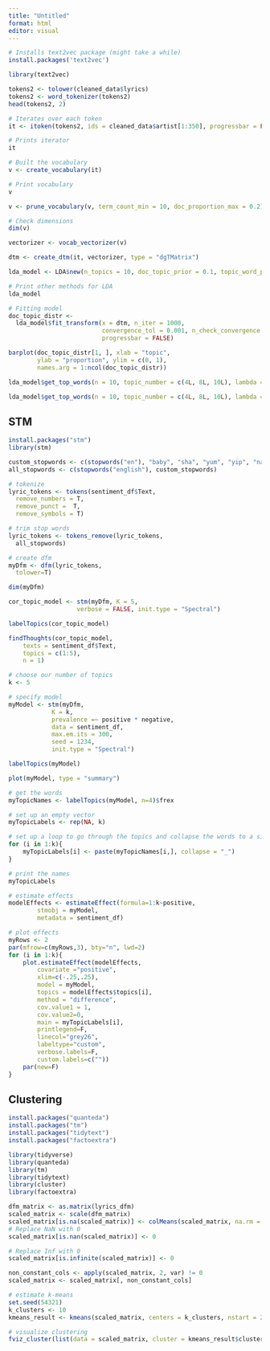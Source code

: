 ```yaml
---
title: "Untitled"
format: html
editor: visual
---
```


```r
# Installs text2vec package (might take a while)
install.packages('text2vec')
```

```r
library(text2vec)
```



```r
tokens2 <- tolower(cleaned_data$lyrics)
tokens2 <- word_tokenizer(tokens2)
head(tokens2, 2)
```



```r
# Iterates over each token
it <- itoken(tokens2, ids = cleaned_data$artist[1:350], progressbar = FALSE)

# Prints iterator
it
```
```r
# Built the vocabulary
v <- create_vocabulary(it)

# Print vocabulary
v
```
```r
v <- prune_vocabulary(v, term_count_min = 10, doc_proportion_max = 0.2)

# Check dimensions
dim(v)
```

```r
vectorizer <- vocab_vectorizer(v)
```

```r
dtm <- create_dtm(it, vectorizer, type = "dgTMatrix")
```


```r
lda_model <- LDA$new(n_topics = 10, doc_topic_prior = 0.1, topic_word_prior = 0.01)

# Print other methods for LDA
lda_model
```

```r
# Fitting model
doc_topic_distr <-
  lda_model$fit_transform(x = dtm, n_iter = 1000,
                          convergence_tol = 0.001, n_check_convergence = 25,
                          progressbar = FALSE)
```

```r
barplot(doc_topic_distr[1, ], xlab = "topic",
        ylab = "proportion", ylim = c(0, 1),
        names.arg = 1:ncol(doc_topic_distr))
```

```r
lda_model$get_top_words(n = 10, topic_number = c(4L, 8L, 10L), lambda = 1)
```
```r
lda_model$get_top_words(n = 10, topic_number = c(4L, 8L, 10L), lambda = 0.4)
```

## STM
```r
install.packages("stm")
library(stm)
```

```r
custom_stopwords <- c(stopwords("en"), "baby", "sha", "yum", "yip", "nana", "na", "lyrics", "oh", "got", "x", "yeah", "can", "go", "like", "now", "chorus", "get", "one", "x", "hey")
all_stopwords <- c(stopwords("english"), custom_stopwords)

# tokenize
lyric_tokens <- tokens(sentiment_df$Text,
  remove_numbers = T,
  remove_punct =  T,
  remove_symbols = T)

# trim stop words
lyric_tokens <- tokens_remove(lyric_tokens,
  all_stopwords)

# create dfm
myDfm <- dfm(lyric_tokens,
  tolower=T)

dim(myDfm)
```

```r
cor_topic_model <- stm(myDfm, K = 5,
                   verbose = FALSE, init.type = "Spectral")
```

```r
labelTopics(cor_topic_model)
```
```r
findThoughts(cor_topic_model,
    texts = sentiment_df$Text,
    topics = c(1:5),
    n = 1)
```
```r
# choose our number of topics
k <- 5

# specify model
myModel <- stm(myDfm,
            K = k,
            prevalence =~ positive * negative,
            data = sentiment_df,
            max.em.its = 300,
            seed = 1234,
            init.type = "Spectral")

```

```r
labelTopics(myModel)
```

```r
plot(myModel, type = "summary")
```
```r
# get the words
myTopicNames <- labelTopics(myModel, n=4)$frex

# set up an empty vector
myTopicLabels <- rep(NA, k)

# set up a loop to go through the topics and collapse the words to a single name
for (i in 1:k){
	myTopicLabels[i] <- paste(myTopicNames[i,], collapse = "_")
}

# print the names
myTopicLabels
```

```r
# estimate effects
modelEffects <- estimateEffect(formula=1:k~positive,
        stmobj = myModel,
        metadata = sentiment_df)

# plot effects
myRows <- 2
par(mfrow=c(myRows,3), bty="n", lwd=2)
for (i in 1:k){
	plot.estimateEffect(modelEffects,
        covariate ="positive",
        xlim=c(-.25,.25),
        model = myModel,
        topics = modelEffects$topics[i],
        method = "difference",
        cov.value1 = 1,
        cov.value2=0,
        main = myTopicLabels[i],
        printlegend=F,
        linecol="grey26",
        labeltype="custom",
        verbose.labels=F,
        custom.labels=c(""))
	par(new=F)
}
```

## Clustering 


```r
install.packages("quanteda")
install.packages("tm")
install.packages("tidytext")
install.packages("factoextra")
```


```r
library(tidyverse)
library(quanteda)
library(tm)
library(tidytext)
library(cluster)
library(factoextra)
```


```r
dfm_matrix <- as.matrix(lyrics_dfm)
scaled_matrix <- scale(dfm_matrix)
scaled_matrix[is.na(scaled_matrix)] <- colMeans(scaled_matrix, na.rm = TRUE)[col(scaled_matrix)[is.na(scaled_matrix)]]
# Replace NaN with 0
scaled_matrix[is.nan(scaled_matrix)] <- 0

# Replace Inf with 0
scaled_matrix[is.infinite(scaled_matrix)] <- 0

```

```r
non_constant_cols <- apply(scaled_matrix, 2, var) != 0
scaled_matrix <- scaled_matrix[, non_constant_cols]

# estimate k-means
set.seed(54321)
k_clusters <- 10
kmeans_result <- kmeans(scaled_matrix, centers = k_clusters, nstart = 20)

# visualize clustering
fviz_cluster(list(data = scaled_matrix, cluster = kmeans_result$cluster))
```


